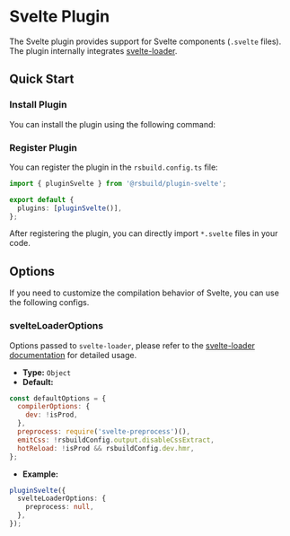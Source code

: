 # Svelte Plugin

The Svelte plugin provides support for Svelte components (`.svelte` files). The plugin internally integrates [svelte-loader](https://github.com/sveltejs/svelte-loader).

## Quick Start

### Install Plugin

You can install the plugin using the following command:


<PackageManagerTabs command="add @rsbuild/plugin-svelte -D" />

### Register Plugin

You can register the plugin in the `rsbuild.config.ts` file:

```ts title="rsbuild.config.ts"
import { pluginSvelte } from '@rsbuild/plugin-svelte';

export default {
  plugins: [pluginSvelte()],
};
```

After registering the plugin, you can directly import `*.svelte` files in your code.

## Options

If you need to customize the compilation behavior of Svelte, you can use the following configs.

### svelteLoaderOptions

Options passed to `svelte-loader`, please refer to the [svelte-loader documentation](https://github.com/sveltejs/svelte-loader) for detailed usage.

- **Type:** `Object`
- **Default:**

```js
const defaultOptions = {
  compilerOptions: {
    dev: !isProd,
  },
  preprocess: require('svelte-preprocess')(),
  emitCss: !rsbuildConfig.output.disableCssExtract,
  hotReload: !isProd && rsbuildConfig.dev.hmr,
};
```

- **Example:**

```ts
pluginSvelte({
  svelteLoaderOptions: {
    preprocess: null,
  },
});
```
